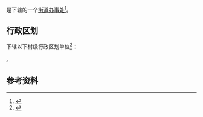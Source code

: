 {{中国乡级行政区|34/11/02/013/000}}

'''{{PAGENAMEBASE}}'''是{{PRC admin/fullname|34/11/02/013/000|3}}下辖的一个[[街道办事处|街道办事处]]<ref>{{PRC admin/ref sgc|{{PRC admin/parent|34/11/02/013/000}}}}</ref>。

== 行政区划 ==
{{PAGENAMEBASE}}下辖以下村级行政区划单位<ref>{{PRC admin/ref sgc|34/11/02/013/000}}</ref>：

{{PRC admin/children|34/11/02/013/000}}。

== 参考资料 ==
{{reflist}}

{{安徽行政区划小作品}}
{{PRC admin/navcat|34/11/02/013/000}}
